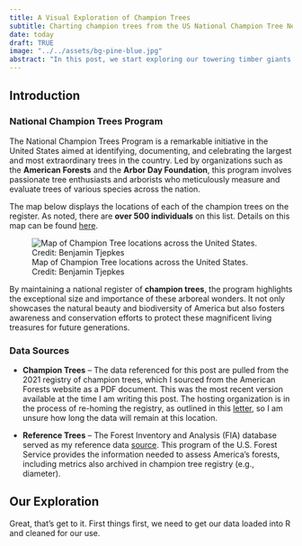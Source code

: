 ```yaml
---
title: A Visual Exploration of Champion Trees
subtitle: Charting champion trees from the US National Champion Tree Network.
date: today
draft: TRUE
image: "../../assets/bg-pine-blue.jpg"
abstract: "In this post, we start exploring our towering timber giants apart of the National Champion Trees Program as designated by American Forests."
---
```


## Introduction

### National Champion Trees Program

The National Champion Trees Program is a remarkable initiative in the United States aimed at identifying, documenting, and celebrating the largest and most extraordinary trees in the country. Led by organizations such as the **American Forests** and the **Arbor Day Foundation**, this program involves passionate tree enthusiasts and arborists who meticulously measure and evaluate trees of various species across the nation.

The map below displays the locations of each of the champion trees on the register. As noted, there are **over 500 individuals** on this list. Details on this map can be found [here](../../gallery/national-champion-tree-map/index.qmd).

![Map of Champion Tree locations across the United States. Credit: Benjamin Tjepkes](../../gallery/national-champion-tree-map/img-national-champion-trees.png)


By maintaining a national register of **champion trees**, the program highlights the exceptional size and importance of these arboreal wonders. It not only showcases the natural beauty and biodiversity of America but also fosters awareness and conservation efforts to protect these magnificent living treasures for future generations.

### Data Sources

- **Champion Trees** -- The data referenced for this post are pulled from the 2021 registry of champion trees, which I sourced from the American Forests website as a PDF document. This was the most recent version available at the time I am writing this post. The hosting organization is in the process of re-homing the registry, as outlined in this [letter](https://d3f9k0n15ckvhe.cloudfront.net/wp-content/uploads/2022/09/Sept-9-2022-Champion-Trees-update.pdf), so I am unsure how long the data will remain at this location.

- **Reference Trees** -- The Forest Inventory and Analysis (FIA) database served as my reference data [source](https://www.fia.fs.usda.gov/tools-data/). This program of the U.S. Forest Service provides the information needed to assess America's forests, including metrics also archived in champion tree registry (e.g., diameter).

## Our Exploration

Great, that's get to it. First things first, we need to get our data loaded into R and cleaned for our use.
